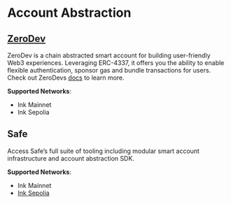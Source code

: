 # Account Abstraction

## [ZeroDev](https://dashboard.zerodev.app/)

ZeroDev is a chain abstracted smart account for building user-friendly Web3 experiences. Leveraging ERC-4337, it offers you the ability to enable flexible authentication, sponsor gas and bundle transactions for users. Check out ZeroDevs [docs](https://docs.zerodev.app/) to learn more.

**Supported Networks**:

- Ink Mainnet
- Ink Sepolia

## Safe

Access Safe’s full suite of tooling including modular smart account infrastructure and account abstraction SDK.

**Supported Networks**:

- Ink Mainnet
- [Ink Sepolia](https://safe.optimism.io/welcome/accounts?chain=ink-sepolia)

